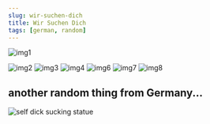```yaml
---
slug: wir-suchen-dich
title: Wir Suchen Dich
tags: [german, random]
---
```



<WirSuchenDichFromInternet />

![img1](./img/img1.jpeg)

<!--truncate -->

![img2](./img/img2.jpeg)
![img3](./img/img3.jpeg)
![img4](./img/img4.jpeg)
![img6](./img/img6.jpeg)
![img7](./img/img7.jpeg)
![img8](./img/img8.jpeg)

## another random thing from Germany...

![self dick sucking statue](./img/self-dick-sucking-statue.jpg)
